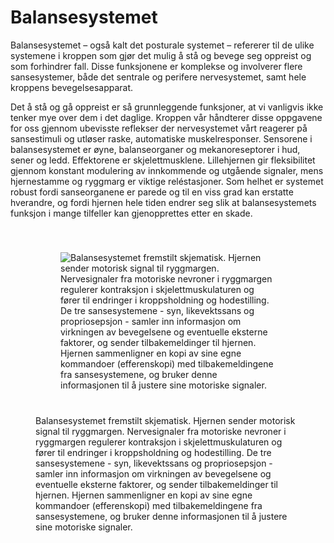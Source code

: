 # Balansesystemet {#sec-balansesystemet}

Balansesystemet -- også kalt det posturale systemet -- refererer til de ulike systemene i kroppen som gjør det mulig å stå og bevege seg oppreist og som forhindrer fall. Disse funksjonene er komplekse og involverer flere sansesystemer, både det sentrale og perifere nervesystemet, samt hele kroppens bevegelsesapparat.

Det å stå og gå oppreist er så grunnleggende funksjoner, at vi vanligvis ikke tenker mye over dem i det daglige. Kroppen vår håndterer disse oppgavene for oss gjennom ubevisste reflekser der nervesystemet vårt reagerer på sansestimuli og utløser raske, automatiske muskelresponser. Sensorene i balansesystemet er øyne, balanseorganer og mekanoreseptorer i hud, sener og ledd. Effektorene er skjelettmusklene. Lillehjernen gir fleksibilitet gjennom konstant modulering av innkommende og utgående signaler, mens hjernestamme og ryggmarg er viktige reléstasjoner. Som helhet er systemet robust fordi sanseorganene er parede og til en viss grad kan erstatte hverandre, og fordi hjernen hele tiden endrer seg slik at balansesystemets funksjon i mange tilfeller kan gjenopprettes etter en skade.

![Balansesystemet fremstilt skjematisk. Hjernen sender motorisk signal til ryggmargen. Nervesignaler fra motoriske nevroner i ryggmargen regulerer kontraksjon i skjelettmuskulaturen og fører til endringer i kroppsholdning og hodestilling. De tre sansesystemene - syn, likevektssans og propriosepsjon - samler inn informasjon om virkningen av bevegelsene og eventuelle eksterne faktorer, og sender tilbakemeldinger til hjernen. Hjernen sammenligner en kopi av sine egne kommandoer (efferenskopi) med tilbakemeldingene fra sansesystemene, og bruker denne informasjonen til å justere sine motoriske signaler.](images/balansesystemet.png){style="padding:40px;"}
